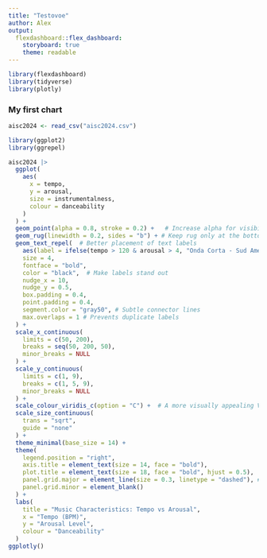 ---
title: "Testovoe"
author: Alex
output: 
  flexdashboard::flex_dashboard:
    storyboard: true
    theme: readable
---

```{r setup, include=FALSE}
library(flexdashboard)
library(tidyverse)
library(plotly)
```

### My first chart

```{r}
aisc2024 <- read_csv("aisc2024.csv")
```
```{r}
library(ggplot2)
library(ggrepel)

aisc2024 |> 
  ggplot(
    aes(
      x = tempo,
      y = arousal,
      size = instrumentalness,
      colour = danceability
    )
  ) +
  geom_point(alpha = 0.8, stroke = 0.2) +   # Increase alpha for visibility, add stroke for contrast
  geom_rug(linewidth = 0.2, sides = "b") + # Keep rug only at the bottom
  geom_text_repel(  # Better placement of text labels
    aes(label = ifelse(tempo > 120 & arousal > 4, "Onda Corta - Sud America", "")),
    size = 4,
    fontface = "bold",
    color = "black",  # Make labels stand out
    nudge_x = 10, 
    nudge_y = 0.5,
    box.padding = 0.4,
    point.padding = 0.4,
    segment.color = "gray50", # Subtle connector lines
    max.overlaps = 1 # Prevents duplicate labels
  ) +
  scale_x_continuous(         
    limits = c(50, 200),
    breaks = seq(50, 200, 50), 
    minor_breaks = NULL
  ) +
  scale_y_continuous(         
    limits = c(1, 9),
    breaks = c(1, 5, 9),
    minor_breaks = NULL
  ) +
  scale_colour_viridis_c(option = "C") +  # A more visually appealing Viridis color scale
  scale_size_continuous(      
    trans = "sqrt", 
    guide = "none"
  ) +
  theme_minimal(base_size = 14) +  
  theme(
    legend.position = "right",
    axis.title = element_text(size = 14, face = "bold"),
    plot.title = element_text(size = 18, face = "bold", hjust = 0.5),
    panel.grid.major = element_line(size = 0.3, linetype = "dashed"), # Subtle gridlines
    panel.grid.minor = element_blank()
  ) +
  labs(                       
    title = "Music Characteristics: Tempo vs Arousal",
    x = "Tempo (BPM)",
    y = "Arousal Level",
    colour = "Danceability"
  )
ggplotly()
```

